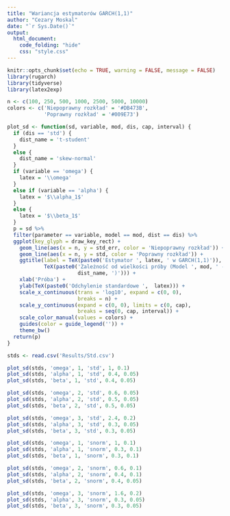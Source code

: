 ```yaml
---
title: "Wariancja estymatorów GARCH(1,1)"
author: "Cezary Moskal"
date: "`r Sys.Date()`"
output: 
  html_document:
    code_folding: "hide"
    css: "style.css"
---
```


```r
knitr::opts_chunk$set(echo = TRUE, warning = FALSE, message = FALSE)
library(rugarch)
library(tidyverse)
library(latex2exp)
```

```r
n <- c(100, 250, 500, 1000, 2500, 5000, 10000)
colors <- c('Niepoprawny rozkład' = '#DB473B',
            'Poprawny rozkład' = '#009E73')

plot_sd <- function(sd, variable, mod, dis, cap, interval) {
  if (dis == 'std') {
    dist_name = 't-student' 
  }
  else {
    dist_name = 'skew-normal'
  }
  if (variable == 'omega') {
    latex = '\\omega'
  }
  else if (variable == 'alpha') {
    latex = '$\\alpha_1$'
  }
  else {
    latex = '$\\beta_1$'
  }
  p = sd %>% 
  filter(parameter == variable, model == mod, dist == dis) %>%
  ggplot(key_glyph = draw_key_rect) +
    geom_line(aes(x = n, y = std_err, color = 'Niepoprawny rozkład')) +
    geom_line(aes(x = n, y = std, color = 'Poprawny rozkład')) +
    ggtitle(label = TeX(paste0('Estymator ', latex, ' w GARCH(1,1)')), subtitle = 
            TeX(paste0('Zależność od wielkości próby (Model ', mod, ' - ',
                       dist_name, ')'))) +
    xlab('Próba') +
    ylab(TeX(paste0('Odchylenie standardowe ',  latex))) +
    scale_x_continuous(trans = 'log10', expand = c(0, 0),
                       breaks = n) +
    scale_y_continuous(expand = c(0, 0), limits = c(0, cap),
                       breaks = seq(0, cap, interval)) +
    scale_color_manual(values = colors) +
    guides(color = guide_legend('')) +
    theme_bw()
  return(p)
}
```

```r
stds <- read.csv('Results/Std.csv')
```

```r
plot_sd(stds, 'omega', 1, 'std', 1, 0.1)
plot_sd(stds, 'alpha', 1, 'std', 0.4, 0.05)
plot_sd(stds, 'beta', 1, 'std', 0.4, 0.05)
```


```r
plot_sd(stds, 'omega', 2, 'std', 0.6, 0.05)
plot_sd(stds, 'alpha', 2, 'std', 0.5, 0.05)
plot_sd(stds, 'beta', 2, 'std', 0.5, 0.05)
```

```r
plot_sd(stds, 'omega', 3, 'std', 2.4, 0.2)
plot_sd(stds, 'alpha', 3, 'std', 0.3, 0.05)
plot_sd(stds, 'beta', 3, 'std', 0.3, 0.05)
```

```r
plot_sd(stds, 'omega', 1, 'snorm', 1, 0.1)
plot_sd(stds, 'alpha', 1, 'snorm', 0.3, 0.1)
plot_sd(stds, 'beta', 1, 'snorm', 0.3, 0.1)
```

```r
plot_sd(stds, 'omega', 2, 'snorm', 0.6, 0.1)
plot_sd(stds, 'alpha', 2, 'snorm', 0.4, 0.1)
plot_sd(stds, 'beta', 2, 'snorm', 0.4, 0.05)
```

```r
plot_sd(stds, 'omega', 3, 'snorm', 1.6, 0.2)
plot_sd(stds, 'alpha', 3, 'snorm', 0.3, 0.05)
plot_sd(stds, 'beta', 3, 'snorm', 0.3, 0.05)
```
